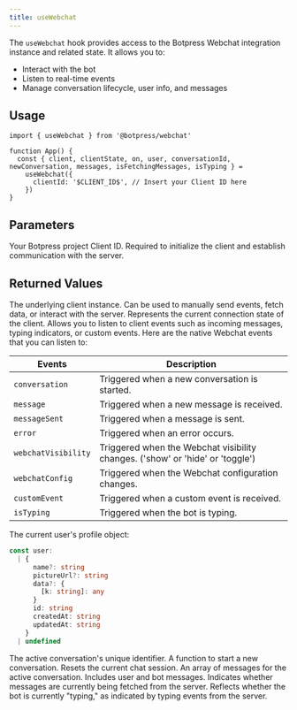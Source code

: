 ```yaml
---
title: useWebchat
---
```


The `useWebchat` hook provides access to the Botpress Webchat integration instance and related state. It allows you to:
- Interact with the bot
- Listen to real-time events
- Manage conversation lifecycle, user info, and messages

## Usage

```tsx App.tsx
import { useWebchat } from '@botpress/webchat'

function App() {
  const { client, clientState, on, user, conversationId, newConversation, messages, isFetchingMessages, isTyping } =
    useWebchat({
      clientId: '$CLIENT_ID$', // Insert your Client ID here
    })
}
```

## Parameters

<ResponseField name="clientId" type="string">
  Your Botpress project Client ID. Required to initialize the client and establish communication with the server.
</ResponseField>

## Returned Values

<ResponseField name="client" type="WebchatClient">
  The underlying client instance. Can be used to manually send events, fetch data, or interact with the server.
</ResponseField>
<ResponseField name="clientState" type="'connecting' | 'connected' | 'error' | 'disconnected'">
  Represents the current connection state of the client.
</ResponseField>
<ResponseField name="on" type="(event: string, callback: Function) => void">
  Allows you to listen to client events such as incoming messages, typing indicators, or custom events.
  Here are the native Webchat events that you can listen to:

| Events                | Description                                                                   |
| --------------------- | ----------------------------------------------------------------------------- |
| `conversation`      | Triggered when a new conversation is started.                                 |
| `message`           | Triggered when a new message is received.                                     |
| `messageSent`       | Triggered when a message is sent.                                             |
| `error`             | Triggered when an error occurs.                                               |
| `webchatVisibility` | Triggered when the Webchat visibility changes. ('show' or 'hide' or 'toggle') |
| `webchatConfig`     | Triggered when the Webchat configuration changes.                             |
| `customEvent`       | Triggered when a custom event is received.                                    |
| `isTyping`          | Triggered when the bot is typing.                                             |

</ResponseField>
<ResponseField name="user" type="User">
  The current user's profile object:

```ts [expandable]
const user:
  | {
      name?: string
      pictureUrl?: string
      data?: {
        [k: string]: any
      }
      id: string
      createdAt: string
      updatedAt: string
    }
  | undefined
```

</ResponseField>
<ResponseField name="conversationId" type="string">
  The active conversation's unique identifier.
</ResponseField>
<ResponseField name="newConversation" type="() => void">
  A function to start a new conversation. Resets the current chat session.
</ResponseField>
<ResponseField name="messages" type="BlockMessage[]">
  An array of messages for the active conversation. Includes user and bot messages.
</ResponseField>
<ResponseField name="isFetchingMessages" type="boolean">
  Indicates whether messages are currently being fetched from the server.
</ResponseField>
<ResponseField name="isTyping" type="boolean">
  Reflects whether the bot is currently "typing," as indicated by typing events from the server.
</ResponseField>
